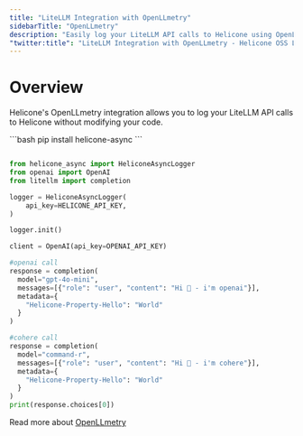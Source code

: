 ```yaml
---
title: "LiteLLM Integration with OpenLLmetry"
sidebarTitle: "OpenLLmetry"
description: "Easily log your LiteLLM API calls to Helicone using OpenLLmetry."
"twitter:title": "LiteLLM Integration with OpenLLmetry - Helicone OSS LLM Observability"
---
```


# Overview

Helicone's OpenLLmetry integration allows you to log your LiteLLM API calls to Helicone without modifying your code.


<Tabs>
  <Tab title="Python">
  <Steps>
  <Step title="Install Helicone Async">
  ```bash
  pip install helicone-async
  ```
  </Step>
  <Step title="Initialize Logger">

```python

from helicone_async import HeliconeAsyncLogger
from openai import OpenAI
from litellm import completion

logger = HeliconeAsyncLogger(
    api_key=HELICONE_API_KEY,
)

logger.init()

client = OpenAI(api_key=OPENAI_API_KEY)

#openai call
response = completion(
  model="gpt-4o-mini",
  messages=[{"role": "user", "content": "Hi 👋 - i'm openai"}],
  metadata={
    "Helicone-Property-Hello": "World"
  }
)

#cohere call
response = completion(
  model="command-r",
  messages=[{"role": "user", "content": "Hi 👋 - i'm cohere"}],
  metadata={
    "Helicone-Property-Hello": "World"
  }
)
print(response.choices[0])

```

</Step>
</Steps>
</Tab>

</Tabs>

Read more about [OpenLLmetry](/getting-started/integration-method/openllmetry)